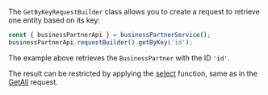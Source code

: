 The `GetByKeyRequestBuilder` class allows you to create a request to retrieve one entity based on its key:

```ts
const { businessPartnerApi } = businessPartnerService();
businessPartnerApi.requestBuilder().getByKey('id');
```

The example above retrieves the `BusinessPartner` with the ID `'id'`.

The result can be restricted by applying the [select](#select) function, same as in the [GetAll](#getall-request-builder) request.
